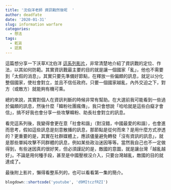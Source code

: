 ```yaml
---
title: '沈伯洋老師 資訊戰然後呢  '
author: deadfate
date: '2020-01-31'
slug: information warfare
categories:
  - 想法
tags:
  - 乾貨
  - 認真
---
```

這篇想分享一下沃草X沈伯洋 [這系列影片](https://www.youtube.com/playlist?list=PLOOR7vqmAk3q8EFm82Jtugx2JHKG4_y9B)，非常清楚地介紹了資訊戰的定位、作法，以其如何防範。其實資訊戰最主要的目的就是讓一個國家「亂」，他也不需要到「太假的消息」，其實只要先準備好節點，在釋放一些偏頗的訊息，就足以分化整個國家，使社會對立，並且不信任政府。只要一個國家越亂，內外交迫之下，對方（或敵方）就能夠有機可乘。  

總的來說，其實對個人在資訊判斷的時候非常有幫助。在大選前我可能看到一些過於偏頗的訊息，然後什麼「韓粉社團瘋傳」，我只會想說「哈哈就是這些白癡才會信」，搞不好我也會分享一些攻擊韓粉、助長社會對立的訊息。  

看完這系列後，我變得會更在意「社會和諧」（對沒錯，中國最愛的和諧），也會進而思考，假如這些訊息是刻意散播的訊息，那節點是從何而來？是用什麼方式滲透的？更重要的是，其實在社群媒體上，應該儘量避免轉發「沒有資訊的訊息」，就是那些單純攻擊不同群體的訊息，例如某些政治迷因等等。當然我自己也不一定做得到，有些迷因真的很好笑，但必須謹記的是，敵國的意圖，就是讓台灣「越亂越好」。不論是用何種手段，甚至是中國壓根沒介入，只要台灣越亂，敵國的目的就達成了。  

最後附上影片，懶得看整系列的，也可以看看第一集的簡介。  
```r
blogdown::shortcode('youtube', 'd9MItczfRZI')
```

